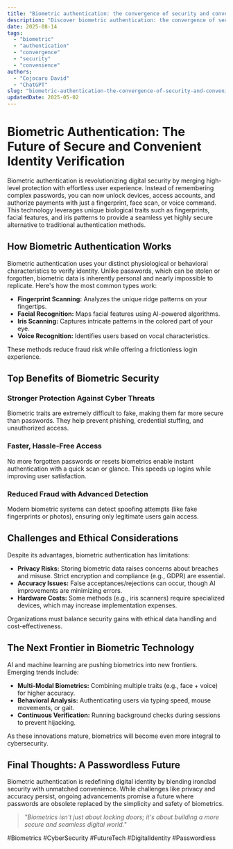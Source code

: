 ```yaml
---
title: "Biometric authentication: the convergence of security and convenience"
description: "Discover biometric authentication: the convergence of security and convenience with this in-depth guide, providing actionable insights and practical tips to boost your knowledge and results."
date: 2025-08-14
tags:
  - "biometric"
  - "authentication"
  - "convergence"
  - "security"
  - "convenience"
authors:
  - "Cojocaru David"
  - "ChatGPT"
slug: "biometric-authentication-the-convergence-of-security-and-convenience"
updatedDate: 2025-05-02
---
```


# Biometric Authentication: The Future of Secure and Convenient Identity Verification  

Biometric authentication is revolutionizing digital security by merging high-level protection with effortless user experience. Instead of remembering complex passwords, you can now unlock devices, access accounts, and authorize payments with just a fingerprint, face scan, or voice command. This technology leverages unique biological traits such as fingerprints, facial features, and iris patterns to provide a seamless yet highly secure alternative to traditional authentication methods.  

## How Biometric Authentication Works  

Biometric authentication uses your distinct physiological or behavioral characteristics to verify identity. Unlike passwords, which can be stolen or forgotten, biometric data is inherently personal and nearly impossible to replicate. Here's how the most common types work:  

- **Fingerprint Scanning:** Analyzes the unique ridge patterns on your fingertips.  
- **Facial Recognition:** Maps facial features using AI-powered algorithms.  
- **Iris Scanning:** Captures intricate patterns in the colored part of your eye.  
- **Voice Recognition:** Identifies users based on vocal characteristics.  

These methods reduce fraud risk while offering a frictionless login experience.  

## Top Benefits of Biometric Security  

### Stronger Protection Against Cyber Threats  

Biometric traits are extremely difficult to fake, making them far more secure than passwords. They help prevent phishing, credential stuffing, and unauthorized access.  

### Faster, Hassle-Free Access  

No more forgotten passwords or resets biometrics enable instant authentication with a quick scan or glance. This speeds up logins while improving user satisfaction.  

### Reduced Fraud with Advanced Detection  

Modern biometric systems can detect spoofing attempts (like fake fingerprints or photos), ensuring only legitimate users gain access.  

## Challenges and Ethical Considerations  

Despite its advantages, biometric authentication has limitations:  

- **Privacy Risks:** Storing biometric data raises concerns about breaches and misuse. Strict encryption and compliance (e.g., GDPR) are essential.  
- **Accuracy Issues:** False acceptances/rejections can occur, though AI improvements are minimizing errors.  
- **Hardware Costs:** Some methods (e.g., iris scanners) require specialized devices, which may increase implementation expenses.  

Organizations must balance security gains with ethical data handling and cost-effectiveness.  

## The Next Frontier in Biometric Technology  

AI and machine learning are pushing biometrics into new frontiers. Emerging trends include:  

- **Multi-Modal Biometrics:** Combining multiple traits (e.g., face + voice) for higher accuracy.  
- **Behavioral Analysis:** Authenticating users via typing speed, mouse movements, or gait.  
- **Continuous Verification:** Running background checks during sessions to prevent hijacking.  

As these innovations mature, biometrics will become even more integral to cybersecurity.  

## Final Thoughts: A Passwordless Future  

Biometric authentication is redefining digital identity by blending ironclad security with unmatched convenience. While challenges like privacy and accuracy persist, ongoing advancements promise a future where passwords are obsolete replaced by the simplicity and safety of biometrics.  

> *"Biometrics isn't just about locking doors; it's about building a more secure and seamless digital world."*  

#Biometrics #CyberSecurity #FutureTech #DigitalIdentity #Passwordless